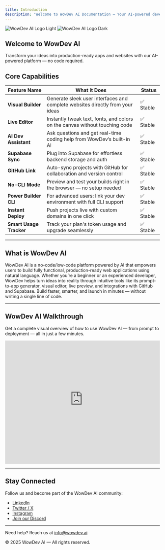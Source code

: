 ```yaml
---
title: Introduction
description: "Welcome to WowDev AI Documentation — Your AI-powered development companion"
---
```


<img
  className="block dark:hidden"
  src="https://i.ibb.co/zWZbN5tv/logo-4X.png"
  alt="WowDev AI Logo Light"
/>
<img
  className="hidden dark:block"
  src="https://i.ibb.co/zWZbN5tv/logo-4X.png"
  alt="WowDev AI Logo Dark"
/>

## Welcome to WowDev AI

Transform your ideas into production-ready apps and websites with our AI-powered platform — no code required.

## Core Capabilities

| **Feature Name**        | **What It Does**                                                                  | **Status** |
|-------------------------|------------------------------------------------------------------------------------|------------|
| **Visual Builder**      | Generate sleek user interfaces and complete websites directly from your ideas     | ✅ Stable   |
| **Live Editor**         | Instantly tweak text, fonts, and colors on the canvas without touching code       | ✅ Stable   |
| **AI Dev Assistant**    | Ask questions and get real-time coding help from WowDev’s built-in AI             | ✅ Stable   |
| **Supabase Sync**       | Plug into Supabase for effortless backend storage and auth                        | ✅ Stable   |
| **GitHub Link**         | Auto-sync projects with GitHub for collaboration and version control              | ✅ Stable   |
| **No-CLI Mode**         | Preview and test your builds right in the browser — no setup needed               | ✅ Stable   |
| **Power Builder CLI**   | For advanced users: link your dev environment with full CLI support               | ✅ Stable   |
| **Instant Deploy**      | Push projects live with custom domains in one click                               | ✅ Stable   |
| **Smart Usage Tracker** | Track your plan's token usage and upgrade seamlessly                              | ✅ Stable   |

---

## What is WowDev AI

WowDev AI is a no-code/low-code platform powered by AI that empowers users to build fully functional, production-ready web applications using natural language. Whether you’re a beginner or an experienced developer, WowDev helps turn ideas into reality through intuitive tools like its prompt-to-app generator, visual editor, live preview, and integrations with GitHub and Supabase. Build faster, smarter, and launch in minutes — without writing a single line of code.

---

## WowDev AI Walkthrough

Get a complete visual overview of how to use WowDev AI — from prompt to deployment — all in just a few minutes.

<iframe
  width="100%"
  height="400"
  src="https://firebasestorage.googleapis.com/v0/b/drodel-chat.appspot.com/o/video%2FWowdev%20ai%20walkthrough%20video%20.mp4?alt=media&token=3a0a31ff-8fa9-4377-a9bb-c994e22bf7d6"
  title="WowDev AI Walkthrough"
  frameborder="0"
  allowfullscreen
></iframe>

---

## Stay Connected

Follow us and become part of the WowDev AI community:

- [LinkedIn](https://www.linkedin.com/company/wowdevai/?viewAsMember=true)
- [Twitter / X](https://x.com/wowdev_ai)
- [Instagram](https://www.instagram.com/wowdevai?utm_source=ig_web_button_share_sheet&igsh=ZDNlZDc0MzIxNw==)
- [Join our Discord](https://discord.gg/Z8qYuG53)

---

Need help? Reach us at [info@wowdev.ai](mailto:info@wowdev.ai)

© 2025 WowDev AI — All rights reserved.
